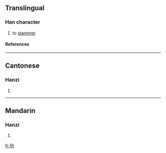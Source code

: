 ==Translingual==
===Han character===
{{Han char|rn=19|rad=力|as=03|sn=5|four=|canj=竹十大尸 (HJKS)}}
# to [[stammer]]
====References====
{{Han ref|kx=0146.140|hdz=10366.020|uh=3513|ud=13587}}

----
==Cantonese==
===Hanzi===
{{yue-hanzi|jyut=|y=gin2, jin2}}
# {{defn|Cantonese}}

----
==Mandarin==
===Hanzi===
{{cmn-hanzi|pin=[[jiǎn]] ([[jian3]]), [[xiàn]] ([[xian4]])|wg=chien<sup>3</sup>, hsien<sup>4</sup>}}
# {{defn|Mandarin}}

[[fr:㔓]]